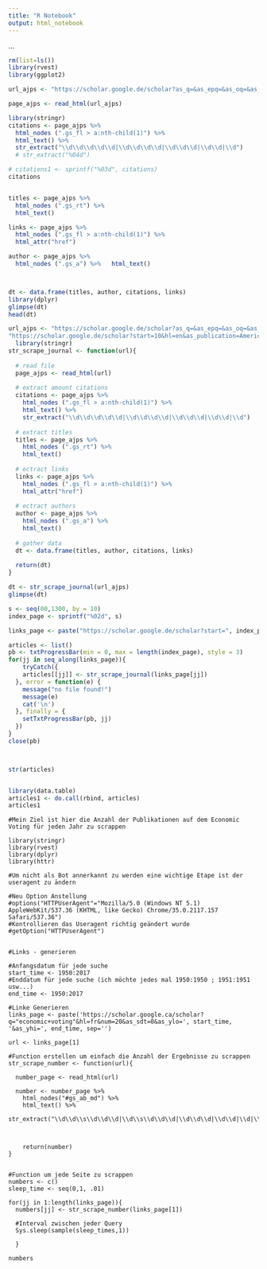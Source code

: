 ```yaml
---
title: "R Notebook"
output: html_notebook
---
```


...

```r
rm(list=ls())
library(rvest)
library(ggplot2)

url_ajps <- "https://scholar.google.de/scholar?as_q=&as_epq=&as_oq=&as_eq=&as_occt=any&as_sauthors=&as_publication=American+Journal+of+Political+Science&as_ylo=2000&as_yhi=2017&btnG=&hl=en&as_sdt=0%2C5"

page_ajps <- read_html(url_ajps)

library(stringr)
citations <- page_ajps %>% 
  html_nodes (".gs_fl > a:nth-child(1)") %>% 
  html_text() %>%
  str_extract("\\d\\d\\d\\d\\d|\\d\\d\\d\\d|\\d\\d\\d|\\d\\d|\\d") 
  # str_extract("%04d")

# citations1 <- sprintf("%03d", citations)
citations


titles <- page_ajps %>% 
  html_nodes (".gs_rt") %>% 
  html_text()

links <- page_ajps %>% 
  html_nodes (".gs_fl > a:nth-child(1)") %>%
  html_attr("href")

author <- page_ajps %>% 
  html_nodes (".gs_a") %>%   html_text()



dt <- data.frame(titles, author, citations, links)
library(dplyr)
glimpse(dt)
head(dt)
```


```r

url_ajps <- "https://scholar.google.de/scholar?as_q=&as_epq=&as_oq=&as_eq=&as_occt=any&as_sauthors=&as_publication=American+Journal+of+Political+Science&as_ylo=2000&as_yhi=2017&btnG=&hl=en&as_sdt=0%2C5"
"https://scholar.google.de/scholar?start=10&hl=en&as_publication=American+Journal+of+Political+Science&as_sdt=0,5&as_ylo=2000&as_yhi=2017"
  library(stringr)
str_scrape_journal <- function(url){
  
  # read file
  page_ajps <- read_html(url)
  
  # extract amount citations
  citations <- page_ajps %>% 
    html_nodes (".gs_fl > a:nth-child(1)") %>% 
    html_text() %>%
    str_extract("\\d\\d\\d\\d\\d|\\d\\d\\d\\d|\\d\\d\\d|\\d\\d|\\d")   # citations1 <- sprintf("%03d", citations)
  
  # extract titles
  titles <- page_ajps %>% 
    html_nodes (".gs_rt") %>% 
    html_text()
  
  # ectract links
  links <- page_ajps %>% 
    html_nodes (".gs_fl > a:nth-child(1)") %>%
    html_attr("href")
  
  # ectract authors
  author <- page_ajps %>% 
    html_nodes (".gs_a") %>%   
    html_text()
  
  # gather data
  dt <- data.frame(titles, author, citations, links)
  
  return(dt)
}

dt <- str_scrape_journal(url_ajps)
glimpse(dt)
```



```r
s <- seq(00,1300, by = 10)
index_page <- sprintf("%02d", s)

links_page <- paste("https://scholar.google.de/scholar?start=", index_page, "&hl=en&as_publication=American+Journal+of+Political+Science&as_sdt=0,5&as_ylo=2000&as_yhi=2017", sep = "")

articles <- list()
pb <- txtProgressBar(min = 0, max = length(index_page), style = 3)
for(jj in seq_along(links_page)){
    tryCatch({ 
    articles[[jj]] <- str_scrape_journal(links_page[jj])
  }, error = function(e) {
    message("no file found!")
    message(e)
    cat('\n')
  }, finally = {
    setTxtProgressBar(pb, jj)
  })
}
close(pb)



str(articles)


library(data.table)
articles1 <- do.call(rbind, articles)
articles1
```

```
#Mein Ziel ist hier die Anzahl der Publikationen auf dem Economic Voting für jeden Jahr zu scrappen

library(stringr)
library(rvest)
library(dplyr)
library(httr)

#Um nicht als Bot annerkannt zu werden eine wichtige Etape ist der useragent zu ändern

#Neu Option Anstellung
#options("HTTPUserAgent"="Mozilla/5.0 (Windows NT 5.1) AppleWebKit/537.36 (KHTML, like Gecko) Chrome/35.0.2117.157 Safari/537.36")
#Kontrollieren das Useragent richtig geändert wurde
#getOption("HTTPUserAgent")


#Links - generieren

#Anfangsdatum für jede suche
start_time <- 1950:2017
#Enddatum für jede suche (ich möchte jedes mal 1950:1950 ; 1951:1951 usw...)
end_time <- 1950:2017

#Linke Generieren
links_page <- paste('https://scholar.google.ca/scholar?q="economic+voting"&hl=fr&num=20&as_sdt=0&as_ylo=', start_time, '&as_yhi=', end_time, sep='')

url <- links_page[1]

#Function erstellen um einfach die Anzahl der Ergebnisse zu scrappen
str_scrape_number <- function(url){

  number_page <- read_html(url)
  
  number <- number_page %>%
    html_nodes("#gs_ab_md") %>%
    html_text() %>%
    str_extract("\\d\\d\\s\\d\\d\\d|\\d\\s\\d\\d\\d|\\d\\d\\d|\\d\\d|\\d|\\d\\h")
  
 
  
    return(number)
}


#Function um jede Seite zu scrappen
numbers <- c()
sleep_time <- seq(0,1, .01)

for(jj in 1:length(links_page)){
  numbers[jj] <- str_scrape_number(links_page[1])
  
  #Interval zwischen jeder Query
  Sys.sleep(sample(sleep_times,1))
  
  }

numbers

```
